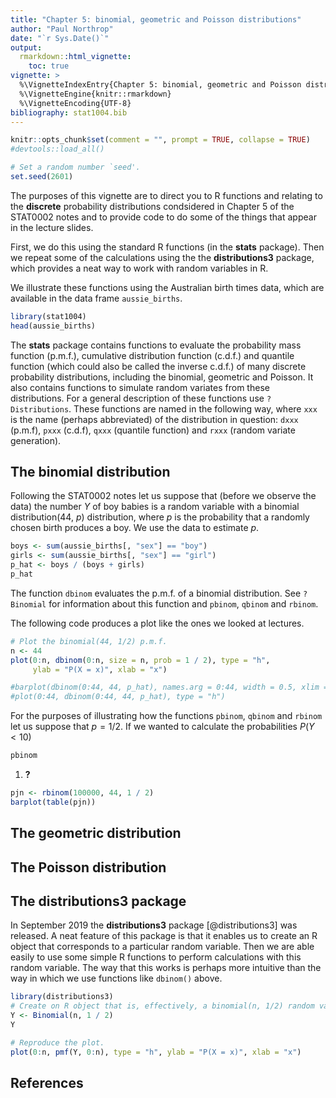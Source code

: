 ```yaml
---
title: "Chapter 5: binomial, geometric and Poisson distributions"
author: "Paul Northrop"
date: "`r Sys.Date()`"
output: 
  rmarkdown::html_vignette:
    toc: true
vignette: >
  %\VignetteIndexEntry{Chapter 5: binomial, geometric and Poisson distributions}
  %\VignetteEngine{knitr::rmarkdown}
  %\VignetteEncoding{UTF-8}
bibliography: stat1004.bib
---
```


```r
knitr::opts_chunk$set(comment = "", prompt = TRUE, collapse = TRUE)
#devtools::load_all()
```

```r
# Set a random number `seed'.  
set.seed(2601)
```

The purposes of this vignette are to direct you to R functions and relating to the **discrete** probability distributions condsidered in Chapter 5 of the STAT0002 notes and to provide code to do some of the things that appear in the lecture slides.  

First, we do this using the standard R functions (in the **stats** package).  Then we repeat some of the calculations using the the **distributions3** package, which provides a neat way to work with random variables in R.

We illustrate these functions using the Australian birth times data, which are available in the data frame `aussie_births`.


```r
library(stat1004)
head(aussie_births)
```

The **stats** package contains functions to evaluate the probability mass function (p.m.f.), cumulative distribution function (c.d.f.) and quantile function (which could also be called the inverse c.d.f.) of many discrete probability distributions, including the binomial, geometric and Poisson.  It also contains functions to simulate random variates from these distributions.  For a general description of these functions use `?Distributions`.  These functions are named in the following way, where `xxx` is the name (perhaps abbreviated) of the distribution in question: `dxxx` (p.m.f), `pxxx` (c.d.f), `qxxx` (quantile function) and `rxxx` (random variate generation).

## The binomial distribution

Following the STAT0002 notes let us suppose that (before we observe the data) the number $Y$ of boy babies is a random variable with a binomial distribution(44, $p$) distribution, where $p$ is the probability that a randomly chosen birth produces a boy.  We use the data to estimate $p$.

```r
boys <- sum(aussie_births[, "sex"] == "boy")
girls <- sum(aussie_births[, "sex"] == "girl")
p_hat <- boys / (boys + girls)
p_hat
```

The function `dbinom` evaluates the p.m.f. of a binomial distribution.  See `?Binomial` for information about this function and `pbinom`, `qbinom` and `rbinom`.

The following code produces a plot like the ones we looked at  lectures.

```r
# Plot the binomial(44, 1/2) p.m.f. 
n <- 44
plot(0:n, dbinom(0:n, size = n, prob = 1 / 2), type = "h", 
     ylab = "P(X = x)", xlab = "x")
```

```r
#barplot(dbinom(0:44, 44, p_hat), names.arg = 0:44, width = 0.5, xlim = c(0, 44))
#plot(0:44, dbinom(0:44, 44, p_hat), type = "h")
```

For the purposes of illustrating how the functions `pbinom`, `qbinom` and `rbinom` let us suppose that $p = 1/2$.  If we wanted to calculate the probabilities $P(Y < 10)$  

```r
pbinom
```

1. **?**

```r
pjn <- rbinom(100000, 44, 1 / 2)
barplot(table(pjn))
```

## The geometric distribution

## The Poisson distribution

## The distributions3 package

In September 2019 the **distributions3** package [@distributions3] was released.
A neat feature of this package is that it enables us to create an R object that corresponds to a particular random variable.  Then we are able easily to use some simple R functions to perform calculations with this random variable.  The way that this works is perhaps more intuitive than the way in which we use functions like `dbinom()` above.

```r
library(distributions3)
# Create on R object that is, effectively, a binomial(n, 1/2) random variable
Y <- Binomial(n, 1 / 2)
Y
```

```r
# Reproduce the plot.  
plot(0:n, pmf(Y, 0:n), type = "h", ylab = "P(X = x)", xlab = "x")
```

## References

<script type="text/x-mathjax-config">
   MathJax.Hub.Config({  "HTML-CSS": { minScaleAdjust: 125, availableFonts: [] }  });
</script>
